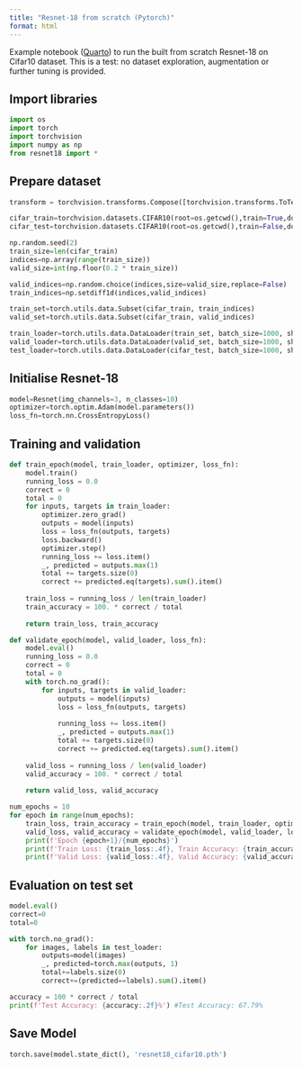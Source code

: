 ```yaml
---
title: "Resnet-18 from scratch (Pytorch)"
format: html
---
```

Example notebook ([Quarto](https:quarto.org)) to run the built from scratch Resnet-18 on Cifar10 dataset.
This is a test: no dataset exploration, augmentation or further tuning is provided.

## Import libraries
```python
import os
import torch
import torchvision
import numpy as np
from resnet18 import *
```

## Prepare dataset
```python
transform = torchvision.transforms.Compose([torchvision.transforms.ToTensor()])

cifar_train=torchvision.datasets.CIFAR10(root=os.getcwd(),train=True,download=False, transform=transform)
cifar_test=torchvision.datasets.CIFAR10(root=os.getcwd(),train=False,download=False, transform=transform)
```

```python
np.random.seed(2)
train_size=len(cifar_train)
indices=np.array(range(train_size))
valid_size=int(np.floor(0.2 * train_size))

valid_indices=np.random.choice(indices,size=valid_size,replace=False)
train_indices=np.setdiff1d(indices,valid_indices)

train_set=torch.utils.data.Subset(cifar_train, train_indices)
valid_set=torch.utils.data.Subset(cifar_train, valid_indices)

train_loader=torch.utils.data.DataLoader(train_set, batch_size=1000, shuffle=True)
valid_loader=torch.utils.data.DataLoader(valid_set, batch_size=1000, shuffle=True)
test_loader=torch.utils.data.DataLoader(cifar_test, batch_size=1000, shuffle=True)
```

## Initialise Resnet-18
```python
model=Resnet(img_channels=3, n_classes=10)
optimizer=torch.optim.Adam(model.parameters())
loss_fn=torch.nn.CrossEntropyLoss()
```

## Training and validation
```python
def train_epoch(model, train_loader, optimizer, loss_fn):
    model.train()
    running_loss = 0.0
    correct = 0
    total = 0
    for inputs, targets in train_loader:
        optimizer.zero_grad()
        outputs = model(inputs)
        loss = loss_fn(outputs, targets)
        loss.backward()
        optimizer.step()
        running_loss += loss.item()
        _, predicted = outputs.max(1)
        total += targets.size(0)
        correct += predicted.eq(targets).sum().item()
    
    train_loss = running_loss / len(train_loader)
    train_accuracy = 100. * correct / total
    
    return train_loss, train_accuracy

def validate_epoch(model, valid_loader, loss_fn):
    model.eval()
    running_loss = 0.0
    correct = 0
    total = 0
    with torch.no_grad():
        for inputs, targets in valid_loader:
            outputs = model(inputs)
            loss = loss_fn(outputs, targets)
            
            running_loss += loss.item()
            _, predicted = outputs.max(1)
            total += targets.size(0)
            correct += predicted.eq(targets).sum().item()
    
    valid_loss = running_loss / len(valid_loader)
    valid_accuracy = 100. * correct / total
    
    return valid_loss, valid_accuracy
```

```python
num_epochs = 10
for epoch in range(num_epochs):
    train_loss, train_accuracy = train_epoch(model, train_loader, optimizer, loss_fn)
    valid_loss, valid_accuracy = validate_epoch(model, valid_loader, loss_fn)
    print(f'Epoch {epoch+1}/{num_epochs}')
    print(f'Train Loss: {train_loss:.4f}, Train Accuracy: {train_accuracy:.2f}%')
    print(f'Valid Loss: {valid_loss:.4f}, Valid Accuracy: {valid_accuracy:.2f}%')
```

## Evaluation on test set
```python
model.eval()
correct=0
total=0

with torch.no_grad():
    for images, labels in test_loader:
        outputs=model(images)
        _, predicted=torch.max(outputs, 1)
        total+=labels.size(0)
        correct+=(predicted==labels).sum().item()

accuracy = 100 * correct / total
print(f'Test Accuracy: {accuracy:.2f}%') #Test Accuracy: 67.79%
```

## Save Model
```python
torch.save(model.state_dict(), 'resnet18_cifar10.pth')
```